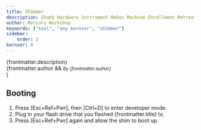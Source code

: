 ```yaml
---
title: Sh1mmer
description: Shady Hardware 1nstrument Makes Machine Enrollment Retreat
author: Mercury Workshop
keywords: ["tool", "any kernver", "sh1mmer"]
sidebar:
    order: 2
kernver: 0
---
```


{frontmatter.description}<br/>
{frontmatter.author && <small><i>By {frontmatter.author}</i><br/></small>}



## Booting
1. Press [Esc+Ref+Pwr], then [Ctrl+D] to enter developer mode.
2. Plug in your flash drive that you flashed {frontmatter.title} to.
3. Press [Esc+Ref+Pwr] again and allow the shim to boot up.